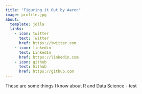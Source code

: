 ```yaml
---
title: "Figuring it Out by Aaron"
image: profile.jpg
about:
  template: jolla
  links:
    - icon: twitter
      text: Twitter
      href: https://twitter.com
    - icon: linkedin
      text: LinkedIn
      href: https://linkedin.com
    - icon: github
      text: Github
      href: https://github.com
---
```


These are some things I know about R and Data Science - test
